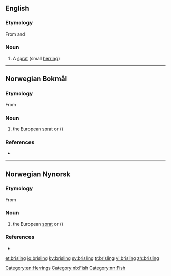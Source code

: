 ==English==

===Etymology===
From {{etyl|no|en}} {{m|nb|brisling}} and {{etyl|da|en}} {{m|da|brisling}}

===Noun===
{{en-noun|brisling|brislings}}

# A [[sprat]] (small [[herring]])

[[Category:en:Herrings]]

----

==Norwegian Bokmål==
{{wikipedia|lang=no}}

===Etymology===
From {{etyl|nds-de|nb}} {{m|nds-de|bretling}}

===Noun===
{{nb-noun-m1}}

# the European [[sprat]] or {{l|en|brisling}} ({{taxlink|Sprattus sprattus|species|nowshow=1}})

===References===
* {{R:The Bokmål Dictionary}}
[[Category:nb:Fish]]

----

==Norwegian Nynorsk==
{{wikipedia|lang=nn}}

===Etymology===
From {{etyl|nds-de|nn}} {{m|nds-de|bretling}}

===Noun===
{{nn-noun-m1}}

# the European [[sprat]] or {{l|en|brisling}} ({{taxlink|Sprattus sprattus|species|nowshow=1}})

===References===
* {{R:The Nynorsk Dictionary}}
[[Category:nn:Fish]]

[[et:brisling]]
[[io:brisling]]
[[ky:brisling]]
[[sv:brisling]]
[[tr:brisling]]
[[vi:brisling]]
[[zh:brisling]]